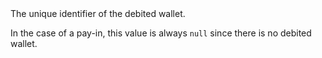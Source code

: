   
<ParamField body="DebitedWalletId" type="string">     
The unique identifier of the debited wallet.  

In the case of a pay-in, this value is always `null` since there is no debited wallet.  
</ParamField>